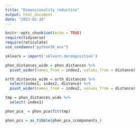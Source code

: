 ```yaml
---
title: "Dimensionality reduction"
output: html_document
date: "2023-02-16"
---
```


```r
knitr::opts_chunk$set(echo = TRUE)
require(tidyverse)
require(reticulate)
use_condaenv("python36_env")
```


```r

sklearn = import('sklearn.decomposition')
```


```r
phon_distances_wide = phon_distances %>% 
  pivot_wider(names_from = index2, values_from = distance)

orth_distances_wide = orth_distances %>% 
  select(index1, index2, distance) %>% 
  pivot_wider(names_from = index2, values_from = distance)
```


```r

tmp = phon_distances_wide %>% 
  select(-index1)

phon_pca_ = phon_pca$fit(tmp)


```


```r
phon_pcs = as_tibble(phon_pca_$components_)
```